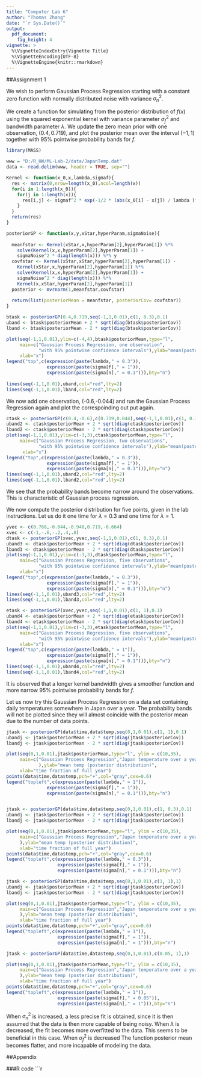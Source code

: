 ```yaml
---
title: "Computer Lab 6"
author: "Thomas Zhang"
date: "`r Sys.Date()`"
output: 
  pdf_document: 
    fig_height: 4
vignette: >
  %\VignetteIndexEntry{Vignette Title}
  %\VignetteEncoding{UTF-8}
  %\VignetteEngine{knitr::rmarkdown}
---
```


##Assignment 1

We wish to perform Gaussian Process Regression starting with a constant zero function with normally distributed noise with variance $\sigma^2_{n}$.

We create a function for simulating from the posterior distribution of $f(x)$ using the squared exponential kernel with variance parameter $\sigma^2_{f}$ and bandwidth parameter $\lambda$. We update the zero mean prior with one observation, $(0.4, 0.719)$, and plot the posterior mean over the interval $(-1,1)$ together with 95% pointwise probability bands for $f$.

```r
library(MASS)

www = "D:/R_HW/ML-Lab-2/data/JapanTemp.dat"
data <- read.delim(www, header = TRUE, sep="")

Kernel <- function(x_0,x,lambda,sigmaf){
  res <- matrix(0,nrow=length(x_0),ncol=length(x))
  for(i in 1:length(x_0)){
    for(j in 1:length(x)){
      res[i,j] <- sigmaf^2 * exp(-1/2 * (abs(x_0[i] - x[j]) / lambda )^2)
    }
  }
  return(res)
}

posteriorGP <- function(x,y,xStar,hyperParam,sigmaNoise){
  
  meanfstar <- Kernel(xStar,x,hyperParam[2],hyperParam[1]) %*% 
    solve(Kernel(x,x,hyperParam[2],hyperParam[1]) +
    sigmaNoise^2 * diag(length(x))) %*% y
  covfstar <- Kernel(xStar,xStar,hyperParam[2],hyperParam[1]) -
    Kernel(xStar,x,hyperParam[2],hyperParam[1]) %*% 
    solve(Kernel(x,x,hyperParam[2],hyperParam[1]) +
    sigmaNoise^2 * diag(length(x))) %*%
    Kernel(x,xStar,hyperParam[2],hyperParam[1])
  posterior <- mvrnorm(1,meanfstar,covfstar)
  
  return(list(posteriorMean = meanfstar, posteriorCov= covfstar))
}

btask <- posteriorGP(0.4,0.719,seq(-1,1,0.01),c(1, 0.3),0.1)
uband <- btask$posteriorMean + 2 * sqrt(diag(btask$posteriorCov))
lband <- btask$posteriorMean - 2 * sqrt(diag(btask$posteriorCov))

plot(seq(-1,1,0.01),ylim=c(-4,4),btask$posteriorMean,type="l",
     main=c("Gaussian Process Regression, one observation",
            "with 95% pointwise confidence intervals"),ylab="mean(posterior distribution)",
     xlab="x")
legend("top",c(expression(paste(lambda," = 0.3")),
               expression(paste(sigma[f]," = 1")),
               expression(paste(sigma[n]," = 0.1"))),bty="n")
     
lines(seq(-1,1,0.01),uband,col="red",lty=2)
lines(seq(-1,1,0.01),lband,col="red",lty=2)
```

We now add one observation, (-0.6,-0.044) and run the Gaussian Process Regression again and plot the correspoinding out put again.


```r
ctask <- posteriorGP(c(0.4,-0.6),c(0.719,0.044),seq(-1,1,0.01),c(1, 0.3),0.1)
uband2 <- ctask$posteriorMean + 2 * sqrt(diag(ctask$posteriorCov))
lband2 <- ctask$posteriorMean - 2 * sqrt(diag(ctask$posteriorCov))
plot(seq(-1,1,0.01),ylim=c(-3,3),ctask$posteriorMean,type="l",
     main=c("Gaussian Process Regression, two observations",
            "with 95% pointwise confidence intervals"),ylab="mean(posterior distribution)",
      xlab="x")
legend("top",c(expression(paste(lambda," = 0.3")),
               expression(paste(sigma[f]," = 1")),
               expression(paste(sigma[n]," = 0.1"))),bty="n")
lines(seq(-1,1,0.01),uband2,col="red",lty=2)
lines(seq(-1,1,0.01),lband2,col="red",lty=2)
```

We see that the probability bands become narrow around the observations. This is characteristic of Gaussian process regression.

We now compute the posterior distribution for five points, given in the lab instructions. Let us do it one time for $\lambda = 0.3$ and one time for $\lambda = 1$.

```r
yvec <- c(0.768,-0.044,-0.940,0.719,-0.664)
xvec <- c(-1,-.6,-.2,.4,.8)
dtask <- posteriorGP(xvec,yvec,seq(-1,1,0.01),c(1, 0.3),0.1)
uband3 <- dtask$posteriorMean + 2 * sqrt(diag(dtask$posteriorCov))
lband3 <- dtask$posteriorMean - 2 * sqrt(diag(dtask$posteriorCov))
plot(seq(-1,1,0.01),ylim=c(-3,3),dtask$posteriorMean,type="l",
     main=c("Gaussian Process Regression, five observations",
            "with 95% pointwise confidence intervals"),ylab="mean(posterior distribution)",
     xlab="x")
legend("top",c(expression(paste(lambda," = 0.3")),
               expression(paste(sigma[f]," = 1")),
               expression(paste(sigma[n]," = 0.1"))),bty="n")
lines(seq(-1,1,0.01),uband3,col="red",lty=2)
lines(seq(-1,1,0.01),lband3,col="red",lty=2)

etask <- posteriorGP(xvec,yvec,seq(-1,1,0.01),c(1, 1),0.1)
uband4 <- etask$posteriorMean + 2 * sqrt(diag(etask$posteriorCov))
lband4 <- etask$posteriorMean - 2 * sqrt(diag(etask$posteriorCov))
plot(seq(-1,1,0.01),ylim=c(-3,3),etask$posteriorMean,type="l",
     main=c("Gaussian Process Regression, five observations",
            "with 95% pointwise confidence intervals"),ylab="mean(posterior distribution)",
     xlab="x")
legend("top",c(expression(paste(lambda," = 1")),
               expression(paste(sigma[f]," = 1")),
               expression(paste(sigma[n]," = 0.1"))),bty="n")
lines(seq(-1,1,0.01),uband4,col="red",lty=2)
lines(seq(-1,1,0.01),lband4,col="red",lty=2)

```

It is observed that a longer kernel bandwidth gives a smoother function and more narrow 95% pointwise probability bands for $f$.

Let us now try this Gaussian Process Regression on a data set containing daily temperatures somewhere in Japan over a year. The probability bands will not be plotted since they will almost coincide with the posterior mean due to the number of data points.

```r
jtask <- posteriorGP(data$time,data$temp,seq(0,1,0.01),c(1, 1),0.1)
ubandj <- jtask$posteriorMean + 2 * sqrt(diag(jtask$posteriorCov))
lbandj <- jtask$posteriorMean - 2 * sqrt(diag(jtask$posteriorCov))

plot(seq(0,1,0.01),jtask$posteriorMean,type="l", ylim = c(10,35),
     main=c("Gaussian Process Regression","Japan temperature over a year"
            ),ylab="mean temp (posterior distribution)",
     xlab="time fraction of full year")
points(data$time,data$temp,pch="+",col="gray",cex=0.6)
legend("topleft",c(expression(paste(lambda," = 1")),
               expression(paste(sigma[f]," = 1")),
               expression(paste(sigma[n]," = 0.1"))),bty="n")


jtask <- posteriorGP(data$time,data$temp,seq(0,1,0.01),c(1, 0.3),0.1)
ubandj <- jtask$posteriorMean + 2 * sqrt(diag(jtask$posteriorCov))
lbandj <- jtask$posteriorMean - 2 * sqrt(diag(jtask$posteriorCov))

plot(seq(0,1,0.01),jtask$posteriorMean,type="l", ylim = c(10,35),
     main=c("Gaussian Process Regression","Japan temperature over a year"
     ),ylab="mean temp (posterior distribution)",
     xlab="time fraction of full year")
points(data$time,data$temp,pch="+",col="gray",cex=0.6)
legend("topleft",c(expression(paste(lambda," = 0.3")),
                   expression(paste(sigma[f]," = 1")),
                   expression(paste(sigma[n]," = 0.1"))),bty="n")

jtask <- posteriorGP(data$time,data$temp,seq(0,1,0.01),c(1, 1),1)
ubandj <- jtask$posteriorMean + 2 * sqrt(diag(jtask$posteriorCov))
lbandj <- jtask$posteriorMean - 2 * sqrt(diag(jtask$posteriorCov))

plot(seq(0,1,0.01),jtask$posteriorMean,type="l", ylim = c(10,35),
     main=c("Gaussian Process Regression","Japan temperature over a year"
     ),ylab="mean temp (posterior distribution)",
     xlab="time fraction of full year")
points(data$time,data$temp,pch="+",col="gray",cex=0.6)
legend("topleft",c(expression(paste(lambda," = 1")),
                   expression(paste(sigma[f]," = 1")),
                   expression(paste(sigma[n]," = 1"))),bty="n")

jtask <- posteriorGP(data$time,data$temp,seq(0,1,0.01),c(0.05, 1),1)

plot(seq(0,1,0.01),jtask$posteriorMean,type="l", ylim = c(10,35),
     main=c("Gaussian Process Regression","Japan temperature over a year"
     ),ylab="mean temp (posterior distribution)",
     xlab="time fraction of full year")
points(data$time,data$temp,pch="+",col="gray",cex=0.6)
legend("topleft",c(expression(paste(lambda," = 1")),
                   expression(paste(sigma[f]," = 0.05")),
                   expression(paste(sigma[n]," = 1"))),bty="n")

```

When $\sigma^2_{n}$ is increased, a less precise fit is obtained, since it is then assumed that the data is then more capable of being noisy. When $\lambda$ is decreased, the fit becomes more overfitted to the data. This seems to be beneficial in this case. When $\sigma^2_{f}$ is decreased The function posterior mean becomes flatter, and more incapable of modeling the data.


##Appendix

###R code
```r